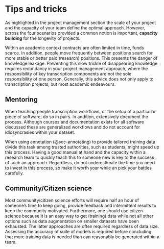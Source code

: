 # Tips and tricks {#sec-tricks}

As highlighted in the project management section the scale of your project and the capacity of your team define the optimal approach. However, across the four scenarios provided a common notion is important, **capacity building** for the longevity of projects.

Within an academic context contracts are often limited in time, funds scarce. In addition, people move frequently between positions search for more stable or better paid (research) positions. This presents the danger of knowledge leakage. Preventing this slow trickle of disappearing knowledge requires redundancy in your project management approach, where the responsibility of key transcription components are not the sole responsibility of one person. Generally, this advice does not only apply to transcription projects, but most academic endeavours. 

## Mentoring

When teaching people transcription workflows, or the setup of a particular piece of software, do so in pairs. In addition, extensively document the process. Although courses and documentation exists for all software discussed these are generalized workflows and do not account for idiosyncrasies within your dataset.

When using annotation (@sec-annotating) to provide tailored training data divide this task among trusted authorities, such as students, might speed up this process. Having a good manual at hand and the capacity within a research team to quickly teach this to someone new is key to the success of such an approach. Regardless, do not underestimate the time you need to invest in this process, so make it worth your while an pick your battles carefully.

## Community/Citizen science

Most community/citizen science efforts will require half an hour of someone's time to keep going, provide feedback and intermittent results to keep the community motivated. Furthermore, one should use citizen science because it is an easy way to get (training) data while not all other options such as data augmentation on smaller datasets have been exhausted. The latter approaches are often required regardless of data size. Assessing the accuracy of suite of models is required before concluding that more training data is needed than can reasonably be generated within a team.
